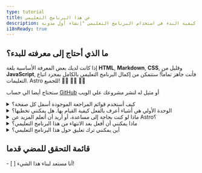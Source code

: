 ```yaml
---
type: tutorial
title: عن هذا البرنامج التعليمي
description: كيفية البدء في استخدام البرنامج التعليمي "إنشاء أول مدونة Astro خاصة بك"
i18nReady: true
---
```


## ما الذي أحتاج إلى معرفته للبدء؟

إذا كانت لديك بعض المعرفة الأساسية بلغة **HTML**, **Markdown**, **CSS**, وقليل من **JavaScript**, فأنت جاهز تماماً! ستتمكن من إكمال البرنامج التعليمي بالكامل بمجرد اتباع التعليمات. Astro للجميع! 🧑‍🚀 👩‍🚀 👨‍🚀

ستحتاج أيضا الي حساب [GitHub](https://github.com) أو مثيل له لنشر مشروعك علي الويب

<details>
<summary>كيف أستخدم قوائم المراجعة الموجودة أسفل كل صفحة؟</summary>

قم بتعليمهم!

في نهاية كل صفحة، ستجد قائمة مهام قابلة للنقر عليها، والتي يجب أن تكون قادرًا على القيام بها الآن. حدد هذه العناصر لمعرفة مدى تقدمك في متعقب البرنامج التعليمي.

استخدام المتعقب اختياري، ولكنه قد يساعدك في تذكر مكانك إذا أكملت البرنامج التعليمي على مدار زيارات متعددة. يمكنك أيضًا ترك بعض قوائم المهام فارغة كتذكير بالوحدات التي تريد إعادة زيارتها لاحقًا.

(يتم حفظ هذه البيانات فقط في وحدة التخزين المحلية للمتصفح الخاص بك ولا تتوفر في أي مكان آخر. لا يتم إرسال أي بيانات إلى Astro ولا يتم تخزينها بواسطة Astro.)
</details>

<details>
<summary>الوحدة الأولي هي أشياء أعرف بالفعل كيفية القيام بها. هل يمكنني تخطيها؟</summary>

يمكنك استخدام الدروس الموجودة داخل [الوحدة 1](/en/tutorial/1-setup/) للتأكد من أن لديك أدوات التطوير والحسابات عبر الإنترنت التي ستحتاجها لإكمال البرنامج التعليمي. سيرشدك البرنامج التعليمي خلال إنشاء مشروع Astro جديد وتخزينه على GitHub ونشره على Netlify.

اذا قمت بـ [إنشاء مشروع Astro جديد وفارغ](/en/install-and-setup/) وكنت مرتاحا مع الاعدادات الخاصة بك، فيمكنك الانتقال بأمان إلى [الوحدة 2] (/en/tutorial/2-pages/) حيث ستبدأ في إنشاء صفحات جديدة في مشروعك.
</details>

<details>
<summary>ماذا لو كنت بحاجة إلى مساعدة، أو أريد أن أتعلم المزيد عن Astro؟</summary>

[خادم Astro Discord الودود](https://astro.build/chat) الخاص بنا هو المكان المناسب!

انتقل إلى قناة منتدى الدعم لطرح الأسئلة، أو قل مرحبًا ودردش في "#general" أو "#off-topic".
</details>

<details>
<summary>ماذا يمكنني أن أفعل بعد الانتهاء من هذا البرنامج التعليمي؟</summary>

في نهاية هذا البرنامج التعليمي، سيكون لديك مدونة تعمل باستخدام التوجيه المستند إلى الملفات المدمج في Astro. يمكنك تحسين الكود النهائي لهذا المشروع من خلال [إعادة صياغته لإدارة المحتوى الخاص بك باستخدام مجموعات المحتوى](/en/tutorials/add-content-collections/) أو [إضافة انتقالات العرض لتخصيص التنقل عبر الصفحة](/en/tutorials/add-view-transitions/).
</details>

<details>
<summary>أين يمكنني ترك تعليق حول هذا البرنامج التعليمي؟</summary>

هذا البرنامج التعليمي هو مشروع لفريق Docs الخاص بنا. يمكنك العثور علينا على Discord في قناة `#docs`، أو إرسال المشكلات إلى [مستودع Docs على GitHub](https://github.com/withastro/docs/issues). 
</details>

<Box icon="check-list">

## قائمة التحقق للمضي قدما

<Checklist>
- [ ] أنا مستعد لبناء هذا الشيء!
</Checklist>
</Box>
